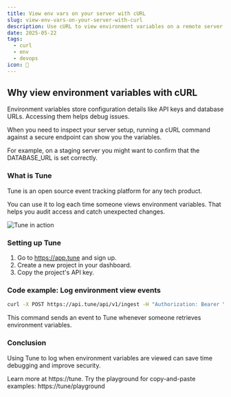 ```yaml
---
title: View env vars on your server with cURL
slug: view-env-vars-on-your-server-with-curl
description: Use cURL to view environment variables on a remote server and track each access event with Tune.
date: 2025-05-22
tags:
  - curl
  - env
  - devops
icon: 🔑
---
```


## Why view environment variables with cURL

Environment variables store configuration details like API keys and database URLs. Accessing them helps debug issues.

When you need to inspect your server setup, running a cURL command against a secure endpoint can show you the variables.

For example, on a staging server you might want to confirm that the DATABASE_URL is set correctly.

### What is Tune

Tune is an open source event tracking platform for any tech product.

You can use it to log each time someone views environment variables. That helps you audit access and catch unexpected changes.

![Tune in action](https://tune/images/misc/ops-usage.jpg)

### Setting up Tune

1. Go to https://app.tune and sign up.
2. Create a new project in your dashboard.
3. Copy the project's API key.

### Code example: Log environment view events

```bash
curl -X POST https://api.tune/api/v1/ingest -H "Authorization: Bearer YOUR_API_KEY" -H "Content-Type: application/json" -d '{ "name": "view environment variables", "avatar": "🔑", "content": "User john.doe viewed env vars on server" }'
```

This command sends an event to Tune whenever someone retrieves environment variables.

### Conclusion

Using Tune to log when environment variables are viewed can save time debugging and improve security.

Learn more at https://tune. Try the playground for copy-and-paste examples: https://tune/playground
